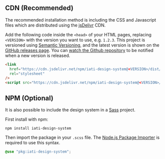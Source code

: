 
<Meta title="Installation" />

<Title>Installing the IATI Design System</Title>

## CDN (Recommended)

The recommended installation method is including the CSS and Javascript files which are distributed using the [jsDelivr](https://www.jsdelivr.com/) CDN.

Add the following code inside the `<head>` of your HTML pages, replacing `<VERSION>` with the version you want to use, e.g. `1.2.3`.
This project is versioned using [Semantic Versioning](https://semver.org/), and the latest version is shown on the [GitHub releases page](https://github.com/IATI/design-system/releases).
You can [watch the Github repository](https://docs.github.com/en/account-and-profile/managing-subscriptions-and-notifications-on-github/setting-up-notifications/configuring-notifications#configuring-your-watch-settings-for-an-individual-repository) to be notified when a new version is released.

```html
<link
  href="https://cdn.jsdelivr.net/npm/iati-design-system@<VERSION>/dist/css/iati.min.css"
  rel="stylesheet"
/>
<script src="https://cdn.jsdelivr.net/npm/iati-design-system@<VERSION>/dist/js/iati.js"></script>
```

## NPM (Optional)

It is also possible to include the design system in a [Sass](https://sass-lang.com/) project.

First install with npm:

```code
npm install iati-design-system
```

Then import the package in your `.scss` file. The [Node.js Package Importer](https://sass-lang.com/documentation/at-rules/use/#node-js-package-importer) is required to use this syntax.

```css
@use "pkg:iati-design-system";
```

